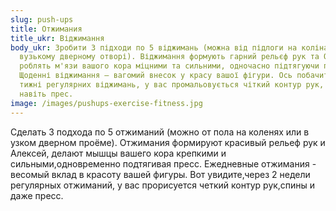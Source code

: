 ```yaml
---
slug: push-ups
title: Отжимания
title_ukr: Віджимання
body_ukr: Зробити 3 підходи по 5 віджимань (можна від підлоги на колінах або у
  вузькому дверному отворі). Віджимання формують гарний рельєф рук та Олексій,
  роблять м'язи вашого кора міцними та сильними, одночасно підтягуючи прес.
  Щоденні віджимання – вагомий внесок у красу вашої фігури. Ось побачите через 2
  тижні регулярних віджимань, у вас промальовується чіткий контур рук, спини і
  навіть прес.
image: /images/pushups-exercise-fitness.jpg
---
```

Сделать 3 подхода по 5 отжиманий (можно от пола на коленях или в узком дверном проёме). Отжимания формируют красивый рельеф рук и Алексей, делают мышцы вашего кора крепкими и сильными,одновременно подтягивая пресс. Ежедневные отжимания - весомый вклад в красоту вашей фигуры. Вот увидите,через 2 недели регулярных отжиманий, у вас прорисуется четкий контур рук,спины и даже пресс.